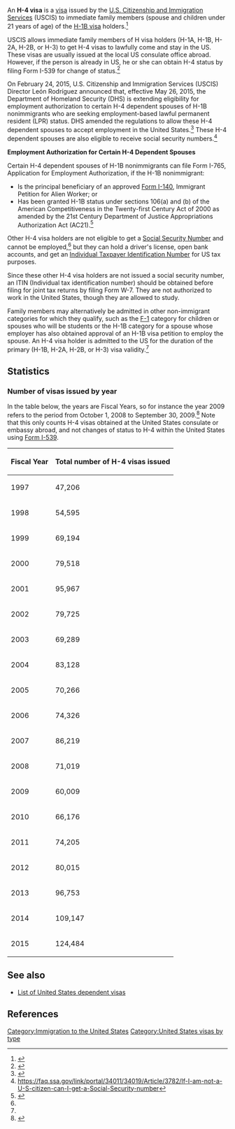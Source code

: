 An '''H-4 visa'''  is a [[Visa (document)|visa]] issued by the [[U.S. Citizenship and Immigration Services]] (USCIS) to immediate family members (spouse and children under 21 years of age) of the [[H-1B visa]] holders.<ref name="vasic">{{cite book|last=Vasic|first=Ivan|title=The Immigration Handbook: A Practical Guide to United States Visas, Permanent Residency and Citizenship|year=2008|publisher=McFarland|isbn=978-0-7864-4009-2|pages=93|url=https://books.google.com/books?id=ijeL_uwtWKEC&pg=PA93}}</ref>

USCIS allows immediate family members of H visa holders (H-1A, H-1B, H-2A, H-2B, or H-3) to get H-4 visas to lawfully come and stay in the US. These visas are usually issued at the local US consulate office abroad. However, if the person is already in US, he or she can obtain H-4 status by filing Form I-539 for change of status.<ref>{{cite web|title=Application To Extend/Change Nonimmigrant Status|url=http://www.uscis.gov/portal/site/uscis/menuitem.5af9bb95919f35e66f614176543f6d1a/?vgnextoid=94d12c1a6855d010VgnVCM10000048f3d6a1RCRD&vgnextchannel=db029c7755cb9010VgnVCM10000045f3d6a1RCRD|publisher=[[USCIS]]|accessdate=9 August 2010}}</ref>

On February 24, 2015, U.S. Citizenship and Immigration Services (USCIS) Director León Rodríguez announced that, effective May 26, 2015, the Department of Homeland Security (DHS) is extending eligibility for employment authorization to certain H-4 dependent spouses of H-1B nonimmigrants who are seeking employment-based lawful permanent resident (LPR) status. DHS amended the regulations to allow these H-4 dependent spouses to accept employment in the United States.<ref>{{cite web|title=DHS Extends Eligibility for Employment Authorization to Certain H-4 Dependent Spouses of H-1B Nonimmigrants Seeking Employment-Based Lawful Permanent Residence|url=http://www.uscis.gov/news/dhs-extends-eligibility-employment-authorization-certain-h-4-dependent-spouses-h-1b-nonimmigrants-seeking-employment-based-lawful-permanent-residence|publisher=[[USCIS]]|accessdate=25 February 2015}}</ref> These H-4 dependent spouses are also eligible to receive social security numbers.<ref name="faq.ssa.gov">https://faq.ssa.gov/link/portal/34011/34019/Article/3782/If-I-am-not-a-U-S-citizen-can-I-get-a-Social-Security-number</ref>

'''Employment Authorization for Certain H-4 Dependent Spouses'''

Certain H-4 dependent spouses of H-1B nonimmigrants can file Form I-765, Application for Employment Authorization, if the H-1B nonimmigrant:
* Is the principal beneficiary of an approved [[Form I-140]], Immigrant Petition for Alien Worker; or
* Has been granted H-1B status under sections 106(a) and (b) of the American Competitiveness in the Twenty-first Century Act of 2000 as amended by the 21st Century Department of Justice Appropriations Authorization Act (AC21).<ref>{{Cite web
| url = https://www.uscis.gov/working-united-states/temporary-workers/employment-authorization-certain-h-4-dependent-spouses
| title = Employment Authorization for Certain H-4 Dependent Spouses
| website = USCIS
| access-date = 2016-02-28
}}</ref>
Other H-4 visa holders are not eligible to get a [[Social Security Number]] and cannot be employed,<ref name="faq.ssa.gov"/> but they can hold a driver's license, open bank accounts, and get an [[Individual Taxpayer Identification Number]] for US tax purposes.

Since these other H-4 visa holders are not issued a social security number, an ITIN (Individual tax identification number) should be obtained before filing for joint tax returns by filing Form W-7. They are not authorized to work in the United States, though they are allowed to study.

Family members may alternatively be admitted in other non-immigrant categories for which they qualify, such as the [[F-1 visa|F-1]] category for children or spouses who will be students or the H-1B category for a spouse whose employer has also obtained approval of an H-1B visa petition to employ the spouse. An H-4 visa holder is admitted to the US for the duration of the primary (H-1B, H-2A, H-2B, or H-3) visa validity.<ref name="vasic"/>

== Statistics ==

=== Number of visas issued by year ===

In the table below, the years are Fiscal Years, so for instance the year 2009 refers to the period from October 1, 2008 to September 30, 2009.<ref name=visa-approvals>{{cite web|url=https://travel.state.gov/content/dam/visas/Statistics/Non-Immigrant-Statistics/NIVDetailTables/FYs97-15_NIVDetailTable.xls |title=Non-immigrant visa statistics |publisher=[[United States Department of State]] |accessdate=January 29, 2017}}</ref> Note that this only counts H-4 visas obtained at the United States consulate or embassy abroad, and not changes of status to H-4 within the United States using [[Form I-539]].

{| class="wikitable sortable" border="1"
! Fiscal Year !! Total number of H-4 visas issued
|-
| 1997 || 47,206
|-
| 1998 || 54,595
|-
| 1999 || 69,194 
|-
| 2000 || 79,518
|-
| 2001 || 95,967
|-
| 2002 || 79,725 
|-
| 2003 || 69,289
|-
| 2004 || 83,128
|-
| 2005 || 70,266
|-
| 2006 || 74,326
|-
| 2007 || 86,219
|-
| 2008 || 71,019
|-
| 2009 || 60,009
|-
| 2010 || 66,176
|-
| 2011 || 74,205
|-
| 2012 || 80,015
|-
| 2013 || 96,753
|-
| 2014 || 109,147
|-
| 2015 || 124,484
|}

==See also==
* [[List of United States dependent visas]]

==References==
{{reflist}}

{{United States visas}}

[[Category:Immigration to the United States]]
[[Category:United States visas by type]]
